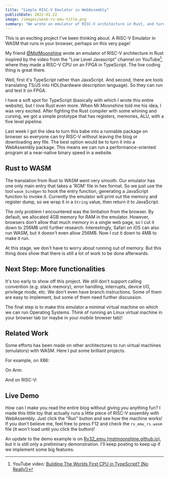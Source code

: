 ```yaml
---
title: "Simple RISC-V Emulator in WebAssembly"
publishDate: 2022-01-22
image: /images/wasm-rv-emu-title.png
summary: "We wrote an emulator of RISC-V architecture in Rust, and turn it into a WebAssembly package. In this way, everyone can explore RISC-V without leaving the brower."
---
```


This is an exciting project I've been thinking about. A RISC-V Emulator in WASM that runs in your browser, perhaps on this very page!

My friend [@MstMoonshine](https://mstmoonshine.github.io/) wrote an emulator of RISC-V architecture in Rust inspired by the video from the "Low Level Javascript" channel on YouTube[^1], where they made a RISC-V CPU on an FPGA in TypeScript. The live coding thing is great there.

[^1]: YouTube video: [Building The Worlds First CPU in TypeScript? (No Really!)](https://www.youtube.com/watch?v=ER7h4ZTe19A)

<Dialog>
  Wait wait wait, how can you possibly do this with JavaScript?
</Dialog>

<DialogBack>
  Well, first it's TypeScript rather than JavaScript. And second,
  there are tools translating TS/JS into HDL(hardware description
  language). So they can run and test it on FPGA.
</DialogBack>

I have a soft spot for TypeScript (basically with which I wrote this entire website), but I love Rust even more. When Mr.Moonshine told me his idea, I was very excited. After fighting the Rust compiler with some whining and cursing, we got a simple prototype that has registers, memories, ALU, with a five level pipeline.

Last week I got the idea to turn this babe into a runnable package on browser so everyone can try RISC-V without leaving the blog or downloading any file. The best option would be to turn it into a WebAssembly package. This means we can run a performance-oriented program at a near-native binary speed in a website.

## Rust to WASM

The translation from Rust to WASM went very smooth. Our emulator has one only main entry that takes a 'ROM' file in hex format. So we just use the tool `wasm_bindgen` to hook the entry function, generating a JavaScript function to invoke it. Currently the emulator will print out the memory and register dump, so we wrap it in a `String` value, then return it to JavaScript.

The only problem I encountered was the limitation from the browser. By default, we allocated 4GB memory for RAM in the emulator. However, browsers don't allow that much memory in a single web page, so I cut it down to 256MB until further research. Interestingly, Safari on iOS can also run WASM, but it doesn't even allow 256MB. Now I cut it down to 4MB to make it run.

At this stage, we don't have to worry about running out of memory. But this thing does show that there is still a lot of work to be done afterwards.

## Next Step: More functionalities

It's too early to show off this project. We still don't support calling convention (e.g. stack memory), error handling, interrupts, device I/O, privilege mode, etc. We don't even have branch instructions. Some of them are easy to implement, but some of them need further discussion.

The final step is to make this emulator a minimal virtual machine on which we can run Operating Systems. Think of running an Linux virtual machine in your browser tab (or maybe in your _mobile_ browser tab)!

## Related Work

Some efforts has been made on other architectures to run virtual machines (emulators) with WASM. Here I put some brilliant projects.

For example, on X86:

<GithubRepo repo="copy/v86" />

On Arm:

<GithubRepo repo="TonyLianLong/uARM.wasm" />

And on RISC-V:

<GithubRepo repo="d0iasm/rvemu" />

## Live Demo

<Dialog>But, isn't it too early to present the project?</Dialog>

How can I make you read the entire blog without giving you anything fun? I made this little toy that actually runs a little piece of RISC-V assembly with WebAssembly. Just click the "Run" button and see how the machine works! If you don't believe me, feel free to press F12 and check the `rv_emu_rs.wasm` file (it won't load until you click the button)!

<WasmRiscvEmu />

An update to the demo example is on [Rv32_emu (mstmoonshine.github.io)](https://mstmoonshine.github.io/p/rv32_emu/), but it is still only a preliminary demonstration. I'll keep posting to keep up if we implement some big features.
